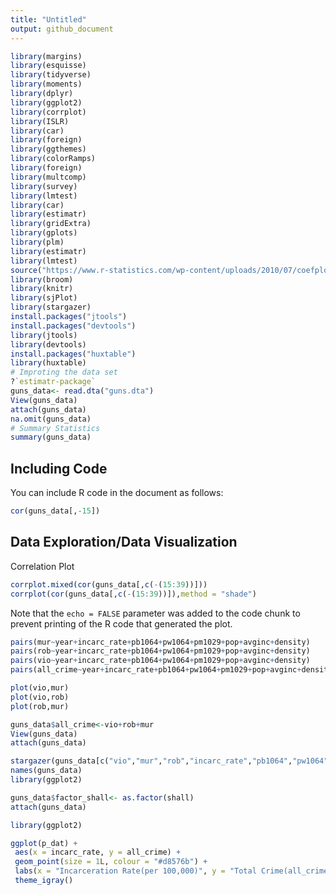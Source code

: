 ```yaml
---
title: "Untitled"
output: github_document
---
```


```r
library(margins)
library(esquisse)
library(tidyverse)
library(moments)
library(dplyr)
library(ggplot2)
library(corrplot)
library(ISLR)
library(car)
library(foreign)
library(ggthemes)
library(colorRamps)
library(foreign)
library(multcomp)
library(survey)
library(lmtest)
library(car)
library(estimatr)
library(gridExtra)
library(gplots)
library(plm)
library(estimatr)
library(lmtest)
source("https://www.r-statistics.com/wp-content/uploads/2010/07/coefplot.r.txt")
library(broom)
library(knitr)
library(sjPlot)
library(stargazer)
install.packages("jtools")
install.packages("devtools")
library(jtools)
library(devtools)
install.packages("huxtable")
library(huxtable)
# Improting the data set
?`estimatr-package`
guns_data<- read.dta("guns.dta")
View(guns_data)
attach(guns_data)
na.omit(guns_data)
# Summary Statistics
summary(guns_data)

```

## Including Code

You can include R code in the document as follows:

```r
cor(guns_data[,-15])
```

## Data Exploration/Data Visualization

Correlation Plot

```r
corrplot.mixed(cor(guns_data[,c(-(15:39))]))
corrplot(cor(guns_data[,c(-(15:39))]),method = "shade")
```

Note that the `echo = FALSE` parameter was added to the code chunk to prevent printing of the R code that generated the plot.

```r
pairs(mur~year+incarc_rate+pb1064+pw1064+pm1029+pop+avginc+density)
pairs(rob~year+incarc_rate+pb1064+pw1064+pm1029+pop+avginc+density)
pairs(vio~year+incarc_rate+pb1064+pw1064+pm1029+pop+avginc+density)
pairs(all_crime~year+incarc_rate+pb1064+pw1064+pm1029+pop+avginc+density)
```

```r
plot(vio,mur)
plot(vio,rob)
plot(rob,mur)

guns_data$all_crime<-vio+rob+mur
View(guns_data)
attach(guns_data)

stargazer(guns_data[c("vio","mur","rob","incarc_rate","pb1064","pw1064","pm1029","pop","avginc","density","all_crime")], type = "text", title="Descriptive statistics", digits=1, out="descriptive.dox")
names(guns_data)
library(ggplot2)

guns_data$factor_shall<- as.factor(shall)
attach(guns_data)

library(ggplot2)

ggplot(p_dat) +
 aes(x = incarc_rate, y = all_crime) +
 geom_point(size = 1L, colour = "#d8576b") +
 labs(x = "Incarceration Rate(per 100,000)", y = "Total Crime(all_crime)", title = "Scatter Plot Of Incarceration Rate Vs Total Crime") +
 theme_igray()
```

